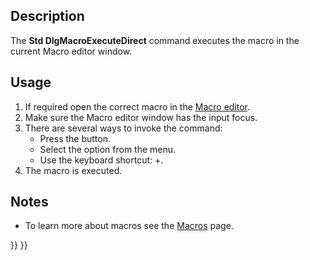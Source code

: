 <languages/>
<translate>

<!--T:7-->
{{Docnav
|[[Std_DlgMacroExecute|DlgMacroExecute]]
|[[Std_MacroAttachDebugger|MacroAttachDebugger]]
|[[Std_Macro_Menu|Std Macro Menu]]
|IconL=Std_DlgMacroExecute.svg
|IconR=
|IconC=Freecad.svg
}}

<!--T:8-->
{{GuiCommand
|Name=Std DlgMacroExecuteDirect
|MenuLocation=Macro → Execute macro
|Workbenches=All
|Shortcut={{KEY|Ctrl}}+{{KEY|F6}}
|SeeAlso=[[Std_DlgMacroExecute|Std DlgMacroExecute]]
}}

==Description== <!--T:9-->

<!--T:10-->
The '''Std DlgMacroExecuteDirect''' command executes the macro in the current Macro editor window.

==Usage== <!--T:11-->

<!--T:12-->
# If required open the correct macro in the [[Std_DlgMacroExecute|Macro editor]].
# Make sure the Macro editor window has the input focus.
# There are several ways to invoke the command:
#* Press the {{Button|[[Image:Std_DlgMacroExecuteDirect.svg|16px]] [[Std_DlgMacroExecuteDirect|Execute macro]]}} button.
#* Select the {{MenuCommand|Macro → [[Image:Std_DlgMacroExecuteDirect.svg|16px]] Execute macro}} option from the menu.
#* Use the keyboard shortcut: {{KEY|Ctrl}}+{{KEY|F6}}.
# The macro is executed.

==Notes== <!--T:13-->

<!--T:14-->
* To learn more about macros see the [[Macros|Macros]] page.


<!--T:15-->
{{Docnav
|[[Std_DlgMacroExecute|DlgMacroExecute]]
|[[Std_MacroAttachDebugger|MacroAttachDebugger]]
|[[Std_Macro_Menu|Std Macro Menu]]
|IconL=Std_DlgMacroExecute.svg
|IconR=
|IconC=Freecad.svg
}}

</translate>
{{Std_Base_navi{{#translation:}}}}
{{Userdocnavi{{#translation:}}}}
